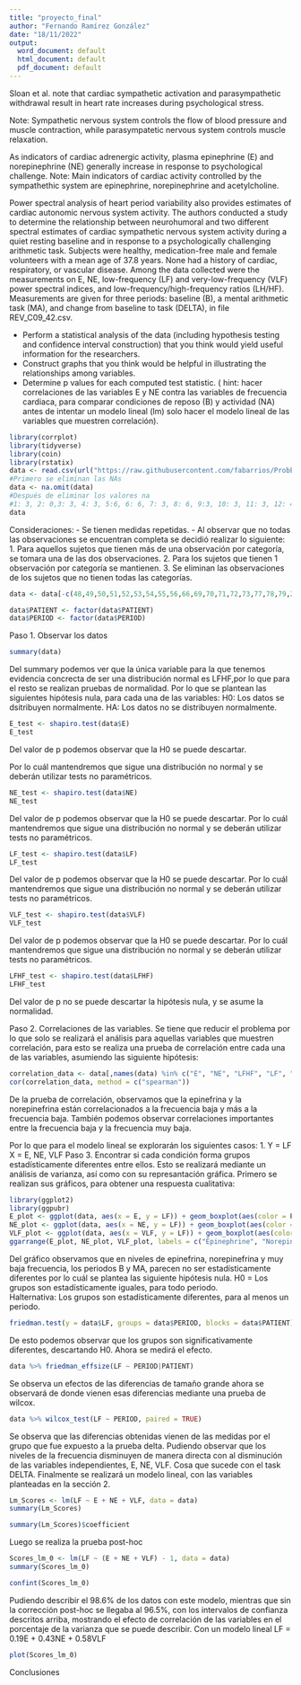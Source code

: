 ```yaml
---
title: "proyecto_final"
author: "Fernando Ramírez González"
date: "18/11/2022"
output:
  word_document: default
  html_document: default
  pdf_document: default
---
```

Sloan et al. note that cardiac sympathetic activation and parasympathetic withdrawal result in heart rate increases during psychological stress. 

Note: Sympathetic nervous system controls the flow of blood pressure and muscle contraction, while parasympatetic nervous system controls muscle relaxation. 

As indicators of cardiac adrenergic activity, plasma epinephrine (E) and norepinephrine (NE) generally increase in response to psychological challenge. 
Note: Main indicators of cardiac activity controlled by the sympathethic system are epinephrine, norepinephrine and  acetylcholine. 

Power spectral analysis of heart period variability also provides estimates of cardiac autonomic nervous system activity. 
The authors conducted a study to determine the relationship between neurohumoral and two different spectral estimates of cardiac sympathetic nervous system activity during a quiet resting baseline and in response to a psychologically challenging arithmetic task. 
Subjects were healthy, medication-free male and female volunteers with a mean age of 37.8 years. None had a history of cardiac, respiratory, or vascular disease. Among the data collected were the measurements on E, NE, low-frequency (LF) and very-low-frequency (VLF) power spectral indices, and low-frequency/high-frequency ratios (LH/HF). Measurements are given for three periods: baseline (B), a mental arithmetic task (MA), and change from baseline to task (DELTA), in file REV_C09_42.csv.

- Perform a statistical analysis of the data (including hypothesis testing and confidence interval construction) that you think would yield useful information for the researchers.
- Construct graphs that you think would be helpful in illustrating the relationships among variables.
- Determine p values for each computed test statistic.
( hint: hacer correlaciones de las variables E y NE contra las variables de frecuencia cardiaca, para comparar condiciones de reposo (B) y actividad (NA) antes de intentar un modelo lineal (lm) solo hacer el modelo lineal de las variables que muestren correlación).

```r
library(corrplot)
library(tidyverse)
library(coin)
library(rstatix)
data <- read.csv(url("https://raw.githubusercontent.com/fabarrios/ProbEstad/main/DataSets/ch09_all/REV_C09_42.csv")) 
#Primero se eliminan las NAs
data <- na.omit(data)
#Después de eliminar los valores na
#1: 3, 2: 0,3: 3, 4: 3, 5:6, 6: 6, 7: 3, 8: 6, 9:3, 10: 3, 11: 3, 12: 4 , 13: 6, 14: 4, 15: 1, 16: 3, 17: 0, 18: 6, 19: 4, 20: 6, 21: 6, 22: 6, 23: 3, 24: 3, 25:0
data
```
Consideraciones: 
- Se tienen medidas repetidas. 
- Al observar que no todas las observaciones se encuentran completa se decidió realizar lo siguiente: 
1. Para aquellos sujetos que tienen más de una observación por categoría, se tomara una de las dos observaciones. 
2. Para los sujetos que tienen 1 observación por categoría se mantienen.
3. Se eliminan las observaciones de los sujetos que no tienen todas las categorías. 
```r
data <- data[-c(48,49,50,51,52,53,54,55,56,66,69,70,71,72,73,77,78,79,23,83,84,85,86,87,88,89,90,91),]
```


```r
data$PATIENT <- factor(data$PATIENT)
data$PERIOD <- factor(data$PERIOD)
```
Paso 1. Observar los datos 
```r
summary(data)
```
Del summary podemos ver que la única variable para la que tenemos evidencia concrecta de ser una distribución normal es LFHF,por lo que para el resto se realizan pruebas de normalidad. 
Por lo que se plantean las siguientes hipótesis nula, para cada una de las variables: 
H0: Los datos se dsitribuyen normalmente. 
HA: Los datos no se distribuyen normalmente.  
```r
E_test <- shapiro.test(data$E)
E_test
```
Del valor de p podemos observar que la H0 se puede descartar. 


Por lo cuál mantendremos que sigue una distribución no normal y se deberán utilizar tests no paramétricos.
```r
NE_test <- shapiro.test(data$NE)
NE_test
```
Del valor de p podemos observar que la H0 se puede descartar. 
Por lo cuál mantendremos que sigue una distribución no normal y se deberán utilizar tests no paramétricos. 

```r
LF_test <- shapiro.test(data$LF)
LF_test
```
Del valor de p podemos observar que la H0 se puede descartar. 
Por lo cuál mantendremos que sigue una distribución no normal y se deberán utilizar tests no paramétricos. 
```r
VLF_test <- shapiro.test(data$VLF)
VLF_test
```
Del valor de p podemos observar que la H0 se puede descartar. 
Por lo cuál mantendremos que sigue una distribución no normal y se deberán utilizar tests no paramétricos.
```r
LFHF_test <- shapiro.test(data$LFHF)
LFHF_test
```
Del valor de p no se puede descartar la hipótesis nula, y se asume la normalidad.

Paso 2. Correlaciones de las variables. 
Se tiene que reducir el problema por lo que solo se realizará el análisis para aquellas variables que muestren correlación, para esto se realiza una prueba de correlación entre cada una de las variables, asumiendo las siguiente hipótesis: 
```r
correlation_data <- data[,names(data) %in% c("E", "NE", "LFHF", "LF", "VLF")]
cor(correlation_data, method = c("spearman"))
```
De la prueba de correlación, observamos que la epinefrina y la norepinefrina están correlacionados a la frecuencia baja y más a la frecuencia baja.
También podemos observar correlaciones importantes entre la frecuencia baja y la frecuencia muy baja. 

Por lo que para el modelo lineal se explorarán los siguientes casos: 
1. Y = LF X = E, NE, VLF
Paso 3. Encontrar si cada condición forma grupos estadísticamente diferentes entre ellos. 
Esto se realizará mediante un análisis de varianza, así como con su represantación gráfica.
Primero se realizan sus gráficos, para obtener una respuesta cualitativa:  
```r
library(ggplot2)
library(ggpubr)
E_plot <- ggplot(data, aes(x = E, y = LF)) + geom_boxplot(aes(color = PERIOD))
NE_plot <- ggplot(data, aes(x = NE, y = LF)) + geom_boxplot(aes(color = PERIOD))
VLF_plot <- ggplot(data, aes(x = VLF, y = LF)) + geom_boxplot(aes(color = PERIOD))
ggarrange(E_plot, NE_plot, VLF_plot, labels = c("Epinephrine", "Norepinephrine" , "Very Low"))
```
Del gráfico observamos que en niveles de epinefrina, norepinefrina y muy baja frecuencia, los periodos B y MA, parecen no ser estadísticamente diferentes por lo cuál se plantea las siguiente hipótesis nula. 
H0 = Los grupos son estadísticamente iguales, para todo periodo.  
Halternativa: Los grupos son estadísticamente diferentes, para al menos un periodo.  
```r
friedman.test(y = data$LF, groups = data$PERIOD, blocks = data$PATIENT)
```
De esto podemos observar que los grupos son significativamente diferentes, descartando H0. 
Ahora se medirá el efecto. 
```r
data %>% friedman_effsize(LF ~ PERIOD|PATIENT)
```
Se observa un efectos de las diferencias de tamaño grande ahora se observará de donde vienen esas diferencias mediante una prueba de wilcox.
```r
data %>% wilcox_test(LF ~ PERIOD, paired = TRUE)
```
Se observa que las diferencias obtenidas vienen de las medidas por el grupo que fue expuesto a la prueba delta. 
Pudiendo observar que los niveles de la frecuencia disminuyen de manera directa con al disminución de las variables independientes, E, NE, VLF. 
Cosa que sucede con el task DELTA. 
Finalmente se realizará un modelo lineal, con las variables planteadas en la sección 2.  
```r
Lm_Scores <- lm(LF ~ E + NE + VLF, data = data)
summary(Lm_Scores)
```
```r
summary(Lm_Scores)$coefficient
```
Luego se realiza la prueba post-hoc 
```r
Scores_lm_0 <- lm(LF ~ (E + NE + VLF) - 1, data = data)
summary(Scores_lm_0)
```
```r
confint(Scores_lm_0)
```
Pudiendo describir el 98.6% de los datos con este modelo, mientras que sin la corrección post-hoc se llegaba al 96.5%, con los intervalos de confianza descritos arriba, mostrando el efecto de correlación de las variables en el porcentaje de la varianza que se puede describir. 
Con un modelo lineal  LF = 0.19E + 0.43NE + 0.58VLF 
```r
plot(Scores_lm_0)
```
Conclusiones 








